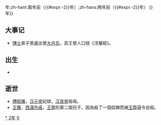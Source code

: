 {{noteTA
|1=zh:{{#expr:{{CURRENTYEAR}}-2}}年;zh-hant:兩年前（{{#expr:{{CURRENTYEAR}}-2}}年）;zh-hans:两年前（{{#expr:{{CURRENTYEAR}}-2}}年）
}}
{{not|{{#expr:{{CURRENTYEAR}}-2}}年}}
{{yearTOC|-2|西汉'''[[元寿_(汉哀帝)|元寿]]元年'''}}

== 大事记 ==
*[[博士|博士]]弟子景盧出使[[大月氏|大月氏]]，其王使人口授《浮屠經》。
== 出生 ==
*
== 逝世 ==
{{Wikisource year mention}}
*[[傅昭儀|傅昭儀]]，[[汉元帝|汉元帝]]妃嫔，[[汉哀帝|汉哀帝]]祖母。
*[[王獲|王獲]]，[[西漢|西漢]][[外戚|外戚]]，[[王莽|王莽]]的第二個兒子，因為殺了一個奴婢而被[[王莽|王莽]]逼令自殺。

[[Category:前2年|*]]
[[Category:前0年代|2年]]
[[Category:前1世纪各年|0]]